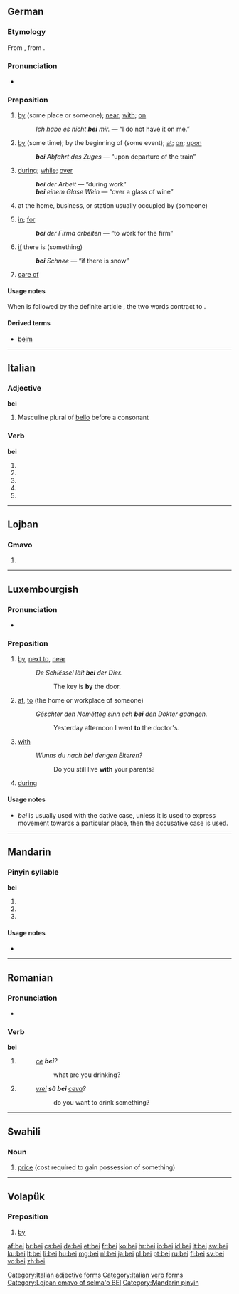 {{also|bēi|běi|bèi|Bei}}
==German==

===Etymology===
From {{etyl|goh|de}} {{term|bi|bī|lang=goh}}, from {{proto|Germanic|bi|lang=de}}.

===Pronunciation===
* {{audio|De-bei.ogg|audio}}

===Preposition===
{{infl|de|preposition|+ dative}}

# {{context|with something that has a location}} [[by]] (some place or someone); [[near]]; [[with]]; [[on]]
#: ''Ich habe es nicht '''bei''' mir.'' — “I do not have it on me.”
# {{context|with something that has a definite time}} [[by]] (some time); by the beginning of (some event); [[at]]; [[on]]; [[upon]]
#: '''''bei''' Abfahrt des Zuges'' — “upon departure of the train”
# {{context|with something that has a duration}} [[during]]; [[while]]; [[over]]
#: '''''bei''' der Arbeit'' — “during work”
#: '''''bei''' einem Glase Wein'' — “over a glass of wine”
# {{context|with a person, business name, or job title}} at the home, business, or station usually occupied by (someone)
# {{context|with an organization}} [[in]]; [[for]]
#: '''''bei''' der Firma arbeiten'' — “to work for the firm”
# {{context|with something that may or may not occur}} [[if]] there is (something)
#: '''''bei''' Schnee'' — “if there is snow”
# {{context|in a postal address}} [[care of]]

====Usage notes====
When {{term|bei}} is followed by the definite article {{term|dem||the}}, the two words contract to {{term|beim}}.

====Derived terms====
* [[beim]]

----

==Italian==

===Adjective===
'''bei'''

# Masculine plural of [[bello#Italian|bello]] before a consonant

===Verb===
'''bei'''

# {{conjugation of|beare||2|s|pres|ind|lang=it}}
# {{conjugation of|beare||1|s|pres|sub|lang=it}}
# {{conjugation of|beare||2|s|pres|sub|lang=it}}
# {{conjugation of|beare||3|s|pres|sub|lang=it}}
# {{conjugation of|beare||3|s|imp|lang=it}}

[[Category:Italian adjective forms]]
[[Category:Italian verb forms]]

----

==Lojban==

===Cmavo===
{{jbo-cmavo}}

# {{non-gloss definition|separates "internal" [[sumti]] which are subordinated through "[[be#Lojban|be]]" to a given "[[sumti]]-fied" [[selbri]]}}

[[Category:Lojban cmavo of selma'o BEI]]

----

==Luxembourgish==

===Pronunciation===
*{{IPA|/bai/|lang=lb}}

===Preposition===
{{infl|lb|preposition}}

# [[by]], [[next to]], [[near]]
#: ''De Schlëssel läit '''bei''' der Dier.''
#:: The key is '''by''' the door.
# [[at]], [[to]] (the home or workplace of someone)
#: ''Gëschter den Nomëtteg sinn ech '''bei''' den Dokter gaangen.''
#:: Yesterday afternoon I went '''to''' the doctor's.
# [[with]]
#: ''Wunns du nach '''bei''' dengen Elteren?''
#:: Do you still live '''with''' your parents?
# [[during]]

====Usage notes====
*''bei'' is usually used with the dative case, unless it is used to express movement towards a particular place, then the accusative case is used.

----

==Mandarin==

===Pinyin syllable===
'''bei'''

# {{nonstandard spelling of|bēi|lang=cmn}}
# {{nonstandard spelling of|běi|lang=cmn}}
# {{nonstandard spelling of|bèi|lang=cmn}}

====Usage notes====
* {{zh-tone}}

[[Category:Mandarin pinyin]]

----

==Romanian==

===Pronunciation===
* {{IPA|[bej]|lang=ro}}

===Verb===
'''bei'''

# {{ro-form-verb|2s|pres|bea}}
#: ''[[ce]] '''bei'''?''
#:: what are you drinking?
# {{ro-form-verb|2s|sub|bea}}
#: ''[[vrei]] '''să bei''' [[ceva]]?''
#:: do you want to drink something?

----

==Swahili==

===Noun===
{{infl|sw|noun}}

# [[price]] (cost required to gain possession of something)

{{tbot entry|Swahili|price|2009|July|sw}}

----

==Volapük==

===Preposition===
{{infl|vo|preposition|head=a bei}}<!--is the a part of the spelling? if so, we should move it-->

# [[by]]

[[af:bei]]
[[br:bei]]
[[cs:bei]]
[[de:bei]]
[[et:bei]]
[[fr:bei]]
[[ko:bei]]
[[hr:bei]]
[[io:bei]]
[[id:bei]]
[[it:bei]]
[[sw:bei]]
[[ku:bei]]
[[lt:bei]]
[[li:bei]]
[[hu:bei]]
[[mg:bei]]
[[nl:bei]]
[[ja:bei]]
[[pl:bei]]
[[pt:bei]]
[[ru:bei]]
[[fi:bei]]
[[sv:bei]]
[[vo:bei]]
[[zh:bei]]
